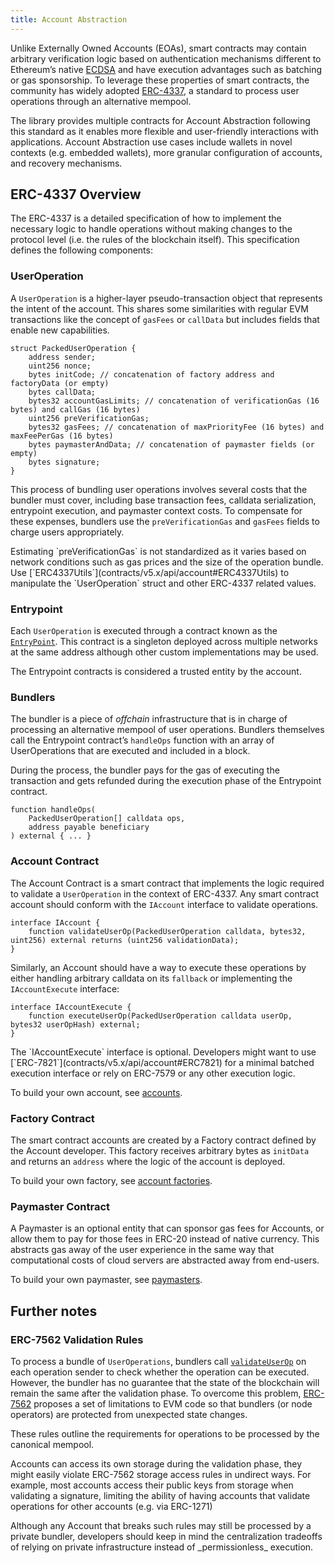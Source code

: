 ```yaml
---
title: Account Abstraction
---
```


Unlike Externally Owned Accounts (EOAs), smart contracts may contain arbitrary verification logic based on authentication mechanisms different to Ethereum’s native [ECDSA](contracts/v5.x/api/utils#ECDSA) and have execution advantages such as batching or gas sponsorship. To leverage these properties of smart contracts, the community has widely adopted [ERC-4337](https://eips.ethereum.org/EIPS/eip-4337), a standard to process user operations through an alternative mempool.

The library provides multiple contracts for Account Abstraction following this standard as it enables more flexible and user-friendly interactions with applications. Account Abstraction use cases include wallets in novel contexts (e.g. embedded wallets), more granular configuration of accounts, and recovery mechanisms.

## ERC-4337 Overview

The ERC-4337 is a detailed specification of how to implement the necessary logic to handle operations without making changes to the protocol level (i.e. the rules of the blockchain itself). This specification defines the following components:

### UserOperation

A `UserOperation` is a higher-layer pseudo-transaction object that represents the intent of the account. This shares some similarities with regular EVM transactions like the concept of `gasFees` or `callData` but includes fields that enable new capabilities.

```solidity
struct PackedUserOperation {
    address sender;
    uint256 nonce;
    bytes initCode; // concatenation of factory address and factoryData (or empty)
    bytes callData;
    bytes32 accountGasLimits; // concatenation of verificationGas (16 bytes) and callGas (16 bytes)
    uint256 preVerificationGas;
    bytes32 gasFees; // concatenation of maxPriorityFee (16 bytes) and maxFeePerGas (16 bytes)
    bytes paymasterAndData; // concatenation of paymaster fields (or empty)
    bytes signature;
}
```

This process of bundling user operations involves several costs that the bundler must cover, including base transaction fees, calldata serialization, entrypoint execution, and paymaster context costs. To compensate for these expenses, bundlers use the `preVerificationGas` and `gasFees` fields to charge users appropriately.

<Callout>
Estimating `preVerificationGas` is not standardized as it varies based on network conditions such as gas prices and the size of the operation bundle.
</Callout>

<Callout type="tip">
Use [`ERC4337Utils`](contracts/v5.x/api/account#ERC4337Utils) to manipulate the `UserOperation` struct and other ERC-4337 related values.
</Callout>

### Entrypoint

Each `UserOperation` is executed through a contract known as the [`EntryPoint`](https://etherscan.io/address/0x4337084D9E255Ff0702461CF8895CE9E3b5Ff108#code). This contract is a singleton deployed across multiple networks at the same address although other custom implementations may be used.

The Entrypoint contracts is considered a trusted entity by the account.

### Bundlers

The bundler is a piece of _offchain_ infrastructure that is in charge of processing an alternative mempool of user operations. Bundlers themselves call the Entrypoint contract’s `handleOps` function with an array of UserOperations that are executed and included in a block.

During the process, the bundler pays for the gas of executing the transaction and gets refunded during the execution phase of the Entrypoint contract.

```solidity
function handleOps(
    PackedUserOperation[] calldata ops,
    address payable beneficiary
) external { ... }
```

### Account Contract

The Account Contract is a smart contract that implements the logic required to validate a `UserOperation` in the context of ERC-4337. Any smart contract account should conform with the `IAccount` interface to validate operations.

```solidity
interface IAccount {
    function validateUserOp(PackedUserOperation calldata, bytes32, uint256) external returns (uint256 validationData);
}
```

Similarly, an Account should have a way to execute these operations by either handling arbitrary calldata on its `fallback` or implementing the `IAccountExecute` interface:

```solidity
interface IAccountExecute {
    function executeUserOp(PackedUserOperation calldata userOp, bytes32 userOpHash) external;
}
```

<Callout>
The `IAccountExecute` interface is optional. Developers might want to use [`ERC-7821`](contracts/v5.x/api/account#ERC7821) for a minimal batched execution interface or rely on ERC-7579 or any other execution logic.
</Callout>

To build your own account, see [accounts](accounts.adoc).

### Factory Contract

The smart contract accounts are created by a Factory contract defined by the Account developer. This factory receives arbitrary bytes as `initData` and returns an `address` where the logic of the account is deployed.

To build your own factory, see [account factories](./accounts#accounts_factory).

### Paymaster Contract

A Paymaster is an optional entity that can sponsor gas fees for Accounts, or allow them to pay for those fees in ERC-20 instead of native currency. This abstracts gas away of the user experience in the same way that computational costs of cloud servers are abstracted away from end-users.

To build your own paymaster, see [paymasters](/community-contracts/paymasters).

## Further notes

### ERC-7562 Validation Rules

To process a bundle of `UserOperations`, bundlers call [`validateUserOp`](contracts/5.x/api/account#Account-validateUserOp-struct-PackedUserOperation-bytes32-uint256-) on each operation sender to check whether the operation can be executed. However, the bundler has no guarantee that the state of the blockchain will remain the same after the validation phase. To overcome this problem, [ERC-7562](https://eips.ethereum.org/EIPS/eip-7562) proposes a set of limitations to EVM code so that bundlers (or node operators) are protected from unexpected state changes.

These rules outline the requirements for operations to be processed by the canonical mempool.

Accounts can access its own storage during the validation phase, they might easily violate ERC-7562 storage access rules in undirect ways. For example, most accounts access their public keys from storage when validating a signature, limiting the ability of having accounts that validate operations for other accounts (e.g. via ERC-1271)

<Callout>
Although any Account that breaks such rules may still be processed by a private bundler, developers should keep in mind the centralization tradeoffs of relying on private infrastructure instead of _permissionless_ execution.
</Callout>
